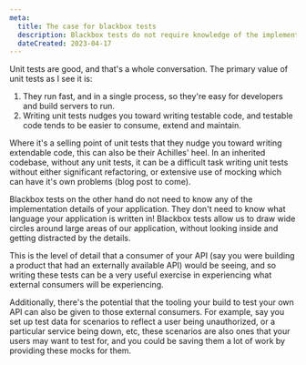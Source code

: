 ```yaml
---
meta:
  title: The case for blackbox tests 
  description: Blackbox tests do not require knowledge of the implementation details - they're a 'how the consumer sees it' style of test. 
  dateCreated: 2023-04-17
---
```


Unit tests are good, and that's a whole conversation. The primary value of unit tests as I see it is: 

1. They run fast, and in a single process, so they're easy for developers and build servers to run.
2. Writing unit tests nudges you toward writing testable code, and testable code tends to be easier to consume, extend and maintain. 

Where it's a selling point of unit tests that they nudge you toward writing extendable code, this can also be their Achilles' heel. In an inherited codebase, without any unit tests, it can be a difficult task writing unit tests without either significant refactoring, or extensive use of mocking which can have it's own problems (blog post to come). 

Blackbox tests on the other hand do not need to know any of the implementation details of your application. They don't need to know what language your application is written in! Blackbox tests allow us to draw wide circles around large areas of our application, without looking inside and getting distracted by the details. 

This is the level of detail that a consumer of your API (say you were building a product that had an externally available API) would be seeing, and so writing these tests can be a very useful exercise in experiencing what external consumers will be experiencing. 

Additionally, there's the potential that the tooling your build to test your own API can also be given to those external consumers. For example, say you set up test data for scenarios to reflect a user being unauthorized, or a particular service being down, etc, these scenarios are also ones that your users may want to test for, and you could be saving them a lot of work by providing these mocks for them. 
